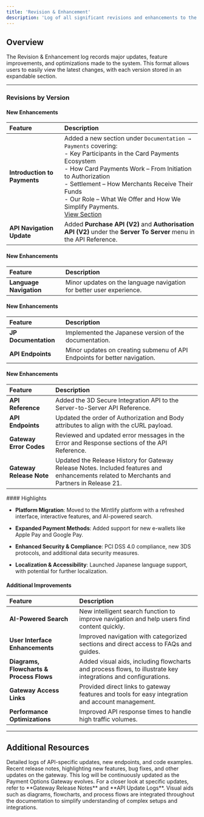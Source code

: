 ```yaml
---
title: 'Revision & Enhancement'
description: 'Log of all significant revisions and enhancements to the product.'
---
```


## **Overview**

The Revision & Enhancement log records major updates, feature improvements, and optimizations made to the system. This format allows users to easily view the latest changes, with each version stored in an expandable section.

***

### **Revisions by Version**

<Accordion title="Version 3.4 - Released on 2025-04-10">

  #### New Enhancements

  | **Feature**                              | **Description**                                                                                               |
  | :--------------------------------------- | :------------------------------------------------------------------------------------------------------------ |
  | **Introduction to Payments**             | Added a new section under `Documentation → Payments` covering:<br>- Key Participants in the Card Payments Ecosystem<br>- How Card Payments Work – From Initiation to Authorization<br>- Settlement – How Merchants Receive Their Funds<br>- Our Role – What We Offer and How We Simplify Payments.<br>[View Section](/documentation/payments/introduction-to-payments) |
  | **API Navigation Update**                | Added **Purchase API (V2)** and **Authorisation API (V2)** under the **Server To Server** menu in the API Reference. |

</Accordion>

<Accordion title="Version 3.3 - Patch Released on 2025-03-19"> 

  #### New Enhancements

  | **Feature**                              | **Description**                                                                                               |
  | :--------------------------------------- | :------------------------------------------------------------------------------------------------------------ |
  | **Language Navigation**                  | Minor updates on the language navigation for better user experience.                    |
  
</Accordion>

<Accordion title="Version 3.2 - Released on 2025-03-11">

  #### New Enhancements

  | **Feature**                              | **Description**                                                                                               |
  | :--------------------------------------- | :------------------------------------------------------------------------------------------------------------ |
  | **JP Documentation**                     | Implemented the Japanese version of the documentation.                    |
  | **API Endpoints**                        | Minor updates on creating submenu of API Endpoints for better navigation.                        |
  
</Accordion>

<Accordion title="Version 3.1 - Patch Released on 2025-02-14">

  #### New Enhancements

  | **Feature**                              | **Description**                                                                                               |
  | :--------------------------------------- | :------------------------------------------------------------------------------------------------------------ |
  | **API Reference**                    | Added the 3D Secure Integration API to the Server-to-Server API Reference.                    |
  | **API Endpoints**          | Updated the order of Authorization and Body attributes to align with the cURL payload.                        |
  | **Gateway Error Codes**          | Reviewed and updated error messages in the Error and Response sections of the API Reference.                           |
 | **Gateway Release Note**          | Updated the Release History for Gateway Release Notes. Included features and enhancements related to Merchants and Partners in Release 21.                           |
  
</Accordion>

<Accordion title="Version 3.0 - Released on 2025-02-12">
  #### Highlights

  * **Platform Migration**: Moved to the Mintlify platform with a refreshed interface, interactive features, and AI-powered search.

  * **Expanded Payment Methods**: Added support for new e-wallets like Apple Pay and Google Pay.

  * **Enhanced Security & Compliance**: PCI DSS 4.0 compliance, new 3DS protocols, and additional data security measures.

  * **Localization & Accessibility**: Launched Japanese language support, with potential for further localization.

  #### Additional Improvements

  | **Feature**                              | **Description**                                                                                               |
  | :--------------------------------------- | :------------------------------------------------------------------------------------------------------------ |
  | **AI-Powered Search**                    | New intelligent search function to improve navigation and help users find content quickly.                    |
  | **User Interface Enhancements**          | Improved navigation with categorized sections and direct access to FAQs and guides.                           |
  | **Diagrams, Flowcharts & Process Flows** | Added visual aids, including flowcharts and process flows, to illustrate key integrations and configurations. |
  | **Gateway Access Links**                 | Provided direct links to gateway features and tools for easy integration and account management.              |
  | **Performance Optimizations**            | Improved API response times to handle high traffic volumes.                                                   |
</Accordion>

***

## **Additional Resources**

<CardGroup>
  <Card title="API Update Logs" icon="code" href="/logs/apiupdate">
    Detailed logs of API-specific updates, new endpoints, and code examples.
  </Card>

  <Card title="Gateway Release Notes" icon="file" href="/logs/releasenotes">
    Recent release notes, highlighting new features, bug fixes, and other updates on the gateway.
  </Card>
</CardGroup>

<Note>
  This log will be continuously updated as the Payment Options Gateway evolves. For a closer look at specific updates, refer to **Gateway Release Notes** and **API Update Logs**. Visual aids such as diagrams, flowcharts, and process flows are integrated throughout the documentation to simplify understanding of complex setups and integrations.
</Note>